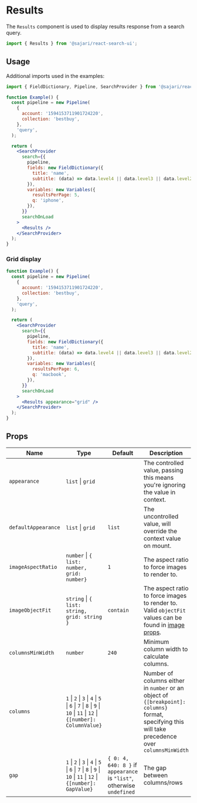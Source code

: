 
<SEO title="Results" description="The Results component is used to display results response from a search query." />

# Results

The `Results` component is used to display results response from a search query.

```js
import { Results } from '@sajari/react-search-ui';
```

## Usage

Additional imports used in the examples:

```js
import { FieldDictionary, Pipeline, SearchProvider } from '@sajari/react-search-ui';
```

```jsx
function Example() {
  const pipeline = new Pipeline(
    {
      account: '1594153711901724220',
      collection: 'bestbuy',
    },
    'query',
  );

  return (
    <SearchProvider
      search={{
        pipeline,
        fields: new FieldDictionary({
          title: 'name',
          subtitle: (data) => data.level4 || data.level3 || data.level2 || data.level1 || data.brand,
        }),
        variables: new Variables({
          resultsPerPage: 5,
          q: 'iphone',
        }),
      }}
      searchOnLoad
    >
      <Results />
    </SearchProvider>
  );
}
```

### Grid display

```jsx
function Example() {
  const pipeline = new Pipeline(
    {
      account: '1594153711901724220',
      collection: 'bestbuy',
    },
    'query',
  );

  return (
    <SearchProvider
      search={{
        pipeline,
        fields: new FieldDictionary({
          title: 'name',
          subtitle: (data) => data.level4 || data.level3 || data.level2 || data.level1 || data.brand,
        }),
        variables: new Variables({
          resultsPerPage: 6,
          q: 'macbook',
        }),
      }}
      searchOnLoad
    >
      <Results appearance="grid" />
    </SearchProvider>
  );
}
```

## Props

| Name                | Type                                                                                                             | Default                                                               | Description                                                                                                                                        |
| ------------------- | ---------------------------------------------------------------------------------------------------------------- | --------------------------------------------------------------------- | -------------------------------------------------------------------------------------------------------------------------------------------------- |
| `appearance`        | `list` \| `grid`                                                                                                 |                                                                       | The controlled value, passing this means you're ignoring the value in context.                                                                     |
| `defaultAppearance` | `list` \| `grid`                                                                                                 | `list`                                                                | The uncontrolled value, will override the context value on mount.                                                                                  |
| `imageAspectRatio`  | `number` \| `{ list: number, grid: number}`                                                                      | `1`                                                                   | The aspect ratio to force images to render to.                                                                                                     |
| `imageObjectFit`    | `string` \| `{ list: string, grid: string }`                                                                     | `contain`                                                             | The aspect ratio to force images to render to. Valid `objectFit` values can be found in [image props](/components/image#props).                    |
| `columnsMinWidth`   | `number`                                                                                                         | `240`                                                                 | Minimum column width to calculate columns.                                                                                                         |
| `columns`           | `1` \| `2` \| `3` \| `4` \| `5` \| `6` \| `7` \| `8` \| `9` \| `10` \| `11` \| `12` \| `{[number]: ColumnValue}` |                                                                       | Number of columns either in `number` or an object of `{[breakpoint]: columns}` format, specifying this will take precedence over `columnsMinWidth` |
| `gap`               | `1` \| `2` \| `3` \| `4` \| `5` \| `6` \| `7` \| `8` \| `9` \| `10` \| `11` \| `12` \| `{[number]: GapValue}`    | `{ 0: 4, 640: 8 }` if `appearance` is `"list"`, otherwise `undefined` | The gap between columns/rows                                                                                                                       |
